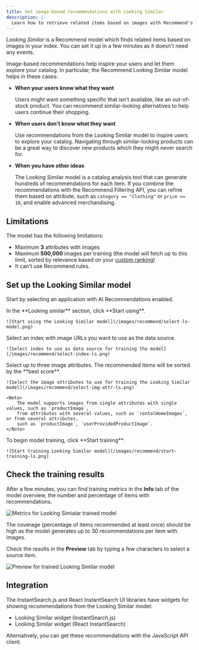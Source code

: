 ```yaml
---
title: Get image-based recommendations with Looking Similar
description: |-
  Learn how to retrieve related items based on images with Recommend's Looking Similar model.
---
```


_Looking Similar_ is a Recommend model which finds related items based on images in your index.
You can set it up in a few minutes as it doesn't need any events.

Image-based recommendations help inspire your users and let them explore your catalog.
In particular, the Recommend Looking Similar model helps in these cases:

- **When your users know what they want**

  Users might want something specific that isn't available, like an out-of-stock product.
  You can recommend similar-looking alternatives to help users continue their shopping.

- **When users don't know what they want**

  Use recommendations from the Looking Similar model to inspire users to explore your catalog.
  Navigating through similar-looking products can be a great way to discover new products which they might never search for.

- **When you have other ideas**

  The Looking Similar model is a catalog analysis tool that can generate hundreds of recommendations for each item.
  If you combine the recommendations with the Recommend Filtering API,
  you can refine them based on attribute, such as `category == "Clothing"` or `price >= 10`, and enable advanced merchandising.

## Limitations

The model has the following limitations:

- Maximum **3** attributes with images
- Maximum **500,000** images per training (the model will fetch up to this limit,
  sorted by relevance based on your [custom ranking](/guides/managing-results/must-do/custom-ranking/))
- It can't use Recommend rules.

## Set up the Looking Similar model

Start by selecting an application with AI Recommendations enabled.


<RecommendDashboard />

<Steps>
  <Step title="Select the model" stepNumber={3}>
    In the **Looking similar** section, click **Start using**.

    ![Start using the Looking Similar model](/images/recommend/select-ls-model.png)
  </Step>
  <Step title="Select source" stepNumber={4}>
    Select an index with image URLs you want to use as the data source.

    ![Select index to use as data source for training the model](/images/recommend/select-index-ls.png)
  </Step>
  <Step title="Select image attributes" stepNumber={5}>
    Select up to three image attributes. The recommended items will be sorted by the **best score**.

    ![Select the image attributes to use for training the Looking Similar model](/images/recommend/select-img-attr-ls.png)

    <Note>
        The model supports images from single attributes with single values, such as `productImage`,
        from attributes with several values, such as `rentalHomeImages`, or from several attributes,
        such as `productImage`, `userProvidedProductImage`.
    </Note>
  </Step>
  <Step title="Start training" stepNumber={6}>
    To begin model training, click **Start training**.

    ![Start training Looking Similar model](/images/recommend/start-training-ls.png)
  </Step>
</Steps>

## Check the training results

After a few minutes,
you can find training metrics in the **Info** tab of the model overview,
the number and percentage of items with recommendations.

![Metrics for Looking Simialar trained model](/images/recommend/metrics-ls.png)

<Note>
    The coverage (percentage of items recommended at least once) should be high as the model generates up to 30 recommendations per item with images.
</Note>

Check the results in the **Preview** tab by typing a few characters to select a source item.

![Preview for trained Looking Similar model](/images/recommend/preview-ls.png)

## Integration

The InstantSearch.js and React InstantSearch UI libraries have widgets for showing recommendations from the Looking Similar model:

- Looking Similar widget (InstantSearch.js)
- Looking Similar widget (React InstantSearch)

Alternatively, you can get these recommendations with the JavaScript API client.